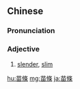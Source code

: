 {{also|苗条}}
==Chinese==
{{zh-forms|s=苗条}}

===Pronunciation===
{{zh-pron
|m=miáotiao
|cat=a
}}

===Adjective===
{{zh-adj}}

# [[slender]], [[slim]] {{gloss|in an attractive way}}

[[hu:苗條]]
[[mg:苗條]]
[[ja:苗條]]